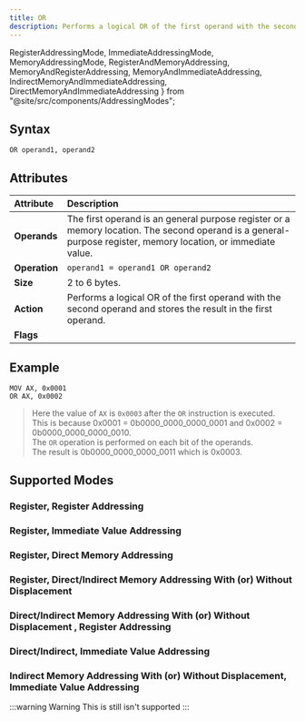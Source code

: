 ```yaml
---
title: OR
description: Performs a logical OR of the first operand with the second operand and stores the result in the first operand.
---
```


  RegisterAddressingMode,
  ImmediateAddressingMode,
  MemoryAddressingMode,
  RegisterAndMemoryAddressing,
  MemoryAndRegisterAddressing,
  MemoryAndImmediateAddressing,
  IndirectMemoryAndImmediateAddressing,
  DirectMemoryAndImmediateAddressing
} from "@site/src/components/AddressingModes";

## Syntax

```asm6502
OR operand1, operand2
```

## Attributes

| Attribute     | Description                                                                                                                                                   |
| :------------ | :------------------------------------------------------------------------------------------------------------------------------------------------------------ |
| **Operands**  | The first operand is an general purpose register or a memory location. The second operand is a general-purpose register, memory location, or immediate value. |
| **Operation** | `operand1 = operand1 OR operand2`                                                                                                                             |
| **Size**      | 2 to 6 bytes.                                                                                                                                                 |
| **Action**    | Performs a logical OR of the first operand with the second operand and stores the result in the first operand.                                                |
| **Flags**     | <FlagsChangedTable carryFlag={false} overflowFlag={false} zeroFlag="changed" signFlag="changed" parityFlag="changed" auxiliaryCarryFlag="changed" />                                       |

## Example 
```asm6502 showLineNumbers
MOV AX, 0x0001
OR AX, 0x0002
```
> Here the value of `AX` is `0x0003` after the `OR` instruction is executed. <br/>
> This is because 0x0001 = 0b0000_0000_0000_0001 and 0x0002 = 0b0000_0000_0000_0010. <br/>
> The `OR` operation is performed on each bit of the operands.<br/>
> The result is 0b0000_0000_0000_0011 which is 0x0003.

## Supported Modes 

### Register, Register Addressing
<RegisterAddressingMode instructionName="OR" />

### Register, Immediate Value Addressing 
<ImmediateAddressingMode instructionName="OR" />

### Register, Direct Memory Addressing
<MemoryAddressingMode instructionName="OR" />

### Register, Direct/Indirect Memory Addressing With (or) Without Displacement
<RegisterAndMemoryAddressing instructionName="OR" />

###  Direct/Indirect Memory Addressing With (or) Without Displacement , Register Addressing 
<MemoryAndRegisterAddressing instructionName="OR"/>

### Direct/Indirect, Immediate Value Addressing
<DirectMemoryAndImmediateAddressing instructionName="OR" />

### Indirect Memory Addressing With (or) Without Displacement, Immediate Value Addressing
:::warning Warning
This is still isn't supported
<IndirectMemoryAndImmediateAddressing instructionName="OR" />
:::